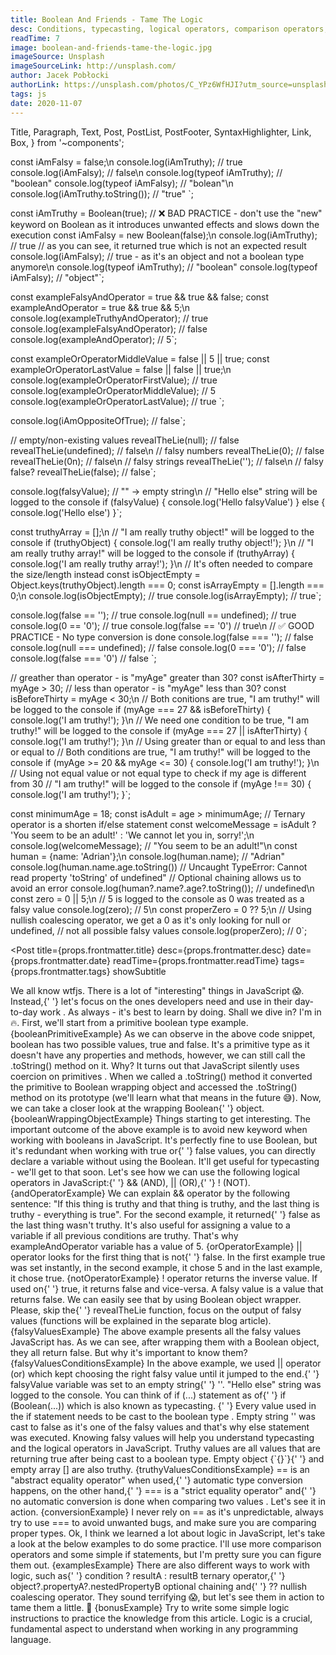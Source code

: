 ```yaml
---
title: Boolean And Friends - Tame The Logic
desc: Conditions, typecasting, logical operators, comparison operators, ternary operator, optional chaining, null-coalescing operator - they are all part of JavaScript. As Developers, we need to tame the logic.
readTime: 7
image: boolean-and-friends-tame-the-logic.jpg
imageSource: Unsplash
imageSourceLink: http://unsplash.com/
author: Jacek Pobłocki
authorLink: https://unsplash.com/photos/C_YPz6WfHJI?utm_source=unsplash&utm_medium=referral&utm_content=creditShareLink
tags: js
date: 2020-11-07
---
```


  Title,
  Paragraph,
  Text,
  Post,
  PostList,
  PostFooter,
  SyntaxHighlighter,
  Link,
  Box,
} from '~components';

const iAmFalsy = false;\n
console.log(iAmTruthy); // true
console.log(iAmFalsy); // false\n
console.log(typeof iAmTruthy); // "boolean"
console.log(typeof iAmFalsy); // "bolean"\n
console.log(iAmTruthy.toString()); // "true"
`;

const iAmTruthy = Boolean(true);
// ❌ BAD PRACTICE - don't use the "new" keyword on Boolean as it introduces unwanted effects and slows down the execution
const iAmFalsy = new Boolean(false);\n
console.log(iAmTruthy); // true
// as you can see, it returned true which is not an expected result
console.log(iAmFalsy); // true - as it's an object and not a boolean type anymore\n
console.log(typeof iAmTruthy); // "boolean"
console.log(typeof iAmFalsy); // "object"`;

const exampleFalsyAndOperator = true && true && false;
const exampleAndOperator = true && true && 5;\n
console.log(exampleTruthyAndOperator); // true
console.log(exampleFalsyAndOperator); // false
console.log(exampleAndOperator); // 5`;

const exampleOrOperatorMiddleValue = false || 5 || true;
const exampleOrOperatorLastValue = false || false || true;\n
console.log(exampleOrOperatorFirstValue); // true
console.log(exampleOrOperatorMiddleValue); // 5
console.log(exampleOrOperatorLastValue); // true
`;

console.log(iAmOppositeOfTrue); // false`;

// empty/non-existing values
revealTheLie(null); // false
revealTheLie(undefined); // false\n
// falsy numbers
revealTheLie(0); // false
revealTheLie(0n); // false\n
// falsy strings
revealTheLie(''); // false\n
// falsy false?
revealTheLie(false); // false`;

console.log(falsyValue); // "" -> empty string\n
// "Hello else" string will be logged to the console
if (falsyValue) {
  console.log('Hello falsyValue')
} else {
  console.log('Hello else')
}`;

const truthyArray = [];\n
// "I am really truthy object!" will be logged to the console
if (truthyObject) {
  console.log('I am really truthy object!');
}\n
// "I am really truthy array!" will be logged to the console
if (truthyArray) {
  console.log('I am really truthy array!');
}\n
// It's often needed to compare the size/length instead
const isObjectEmpty = Object.keys(truthyObject).length === 0;
const isArrayEmpty = [].length === 0;\n
console.log(isObjectEmpty); // true
console.log(isArrayEmpty); // true`;

console.log(false == ''); // true
console.log(null == undefined); // true
console.log(0 == '0'); // true
console.log(false == '0') // true\n
// ✅ GOOD PRACTICE - No type conversion is done
console.log(false === ''); // false
console.log(null === undefined); // false
console.log(0 === '0'); // false
console.log(false === '0') // false
`;

// greather than operator - is "myAge" greater than 30?
const isAfterThirty = myAge > 30;
// less than operator - is "myAge" less than 30?
const isBeforeThirty = myAge < 30;\n
// Both conitions are true, "I am truthy!" will be logged to the console
if (myAge === 27 && isBeforeThirty) {
  console.log('I am truthy!');
}\n
// We need one condition to be true, "I am truthy!" will be logged to the console
if (myAge === 27 || isAfterThirty) {
  console.log('I am truthy!');
}\n
// Using greater than or equal to and less than or equal to
// Both conditions are true, "I am truthy!" will be logged to the console
if (myAge >= 20 && myAge <= 30) {
 console.log('I am truthy!');
}\n
// Using not equal value or not equal type to check if my age is different from 30
// "I am truthy!" will be logged to the console
if (myAge !== 30) {
  console.log('I am truthy!');
}`;

const minimumAge = 18;
const isAdult = age > minimumAge;
// Ternary operator is a shorten if/else statement
const welcomeMessage = isAdult ? 'You seem to be an adult!' : 'We cannot let you in, sorry!';\n
console.log(welcomeMessage); // "You seem to be an adult!"\n
const human = {name: 'Adrian'};\n
console.log(human.name); // "Adrian"
console.log(human.name.age.toString()) // Uncaught TypeError: Cannot read property 'toString' of undefined"
// Optional chaining allows us to avoid an error
console.log(human?.name?.age?.toString()); // undefined\n
const zero = 0 || 5;\n
// 5 is logged to the console as 0 was treated as a falsy value
console.log(zero); // 5\n
const properZero = 0 ?? 5;\n
// Using nullish coalescing operator, we get a 0 as it's only looking for null or undefined, 
// not all possible falsy values
console.log(properZero); // 0`;

<Post
  title={props.frontmatter.title}
  desc={props.frontmatter.desc}
  date={props.frontmatter.date}
  readTime={props.frontmatter.readTime}
  tags={props.frontmatter.tags}
  showSubtitle
>
  <Title level={3}>Introduction</Title>
  <Paragraph>
    We all know <Link href="https://wtfjs.com/">wtfjs</Link>. There is a lot of
    "interesting" things in JavaScript 😱. Instead,{' '}
    <Text strong>
      let's focus on the ones developers need and use in their day-to-day work
    </Text>
    . As always - it's best to learn by doing.
  </Paragraph>
  <Paragraph lastParagraph>Shall we dive in? I'm in 🔥.</Paragraph>
  <Title level={3}>Boolean</Title>
  <Paragraph>
    First, we'll start from a primitive <Text code>boolean</Text> type example.
  </Paragraph>
  <SyntaxHighlighter>{booleanPrimitiveExample}</SyntaxHighlighter>
  <Paragraph>
    As we can observe in the above code snippet, <Text code>boolean</Text> has
    two possible values, <Text code>true</Text> and <Text code>false</Text>.
    It's a primitive type as it doesn't have any properties and methods,
    however, we can still call the <Text code>.toString()</Text> method on it.
    Why?
  </Paragraph>
  <Paragraph>
    <Text strong>
      It turns out that JavaScript silently uses coercion on primitives
    </Text>
    . When we called a <Text code>.toString()</Text> method it converted the primitive
    to <Text code>Boolean</Text> wrapping object and accessed the <Text code>
      .toString()
    </Text> method on its prototype (we'll learn what that means in the future 😅).
  </Paragraph>
  <Paragraph>
    Now, we can take a closer look at the wrapping <Text code>Boolean</Text>{' '}
    object.
  </Paragraph>
  <SyntaxHighlighter>{booleanWrappingObjectExample}</SyntaxHighlighter>
  <Paragraph lastParagraph>
    Things starting to get interesting. The important outcome of the above
    example is to avoid <Text code>new</Text> keyword when working with booleans
    in JavaScript. It's perfectly fine to use <Text code>Boolean</Text>, but
    it's redundant when working with <Text code>true</Text> or{' '}
    <Text code>false</Text> values, you can directly declare a variable without
    using the <Text code>Boolean</Text>. It'll get useful for typecasting -
    we'll get to that soon.
  </Paragraph>
  <Title level={3}>Logical Operators</Title>
  <Paragraph>
    Let's see how we can use the following logical operators in JavaScript:{' '}
    <Text code>&& (AND)</Text>, <Text code>|| (OR)</Text>,{' '}
    <Text code>! (NOT)</Text>.
  </Paragraph>
  <SyntaxHighlighter>{andOperatorExample}</SyntaxHighlighter>
  <Paragraph>
    We can explain <Text code>&&</Text> operator by the following sentence: "If
    this thing is truthy and that thing is truthy, and the last thing is truthy
    - everything is <Text code>true</Text>". For the second example, it returned{' '}
    <Text code>false</Text> as the last thing wasn't truthy. It's also useful
    for assigning a value to a variable if all previous conditions are truthy.
    That's why <Text code>exampleAndOperator</Text> variable has a value of 5.
  </Paragraph>
  <SyntaxHighlighter>{orOperatorExample}</SyntaxHighlighter>
  <Paragraph>
    <Text code>||</Text> operator looks for the first thing that is not{' '}
    <Text code>false</Text>. In the first example <Text code>true</Text> was set
    instantly, in the second example, it chose <Text code>5</Text> and in the
    last example, it chose <Text code>true</Text>.
  </Paragraph>
  <SyntaxHighlighter>{notOperatorExample}</SyntaxHighlighter>
  <Paragraph lastParagraph>
    <Text code>!</Text> operator returns the inverse value. If used on{' '}
    <Text code>true</Text>, it returns <Text code>false</Text> and vice-versa.
  </Paragraph>
  <Title level={3}>Falsy Values</Title>
  <Paragraph>
    A falsy value is a value that returns <Text code>false</Text>. We can easily
    see that by using <Text code>Boolean</Text> object wrapper. Please, skip the{' '}
    <Text code>revealTheLie</Text> function, focus on the output of falsy values
    (functions will be explained in the separate blog article).
  </Paragraph>
  <SyntaxHighlighter>{falsyValuesExample}</SyntaxHighlighter>
  <Paragraph>
    The above example presents all the falsy values JavaScript has. As we can
    see, after wrapping them with a <Text code>Boolean</Text> object, they all
    return <Text code>false</Text>.
  </Paragraph>
  <Paragraph>But why it's important to know them?</Paragraph>
  <SyntaxHighlighter>{falsyValuesConditionsExample}</SyntaxHighlighter>
  <Paragraph>
    In the above example, we used <Text code>||</Text> operator (or) which kept
    choosing the right falsy value until it jumped to the end.{' '}
    <Text code>falsyValue</Text> variable was set to an empty string{' '}
    <Text code>''</Text>. <Text code>"Hello else"</Text> string was logged to
    the console.
  </Paragraph>
  <Paragraph>
    You can think of <Text code>if (...)</Text> statement as of{' '}
    <Text code>if (Boolean(...))</Text> which is also known as typecasting.
    <Text strong>
      {' '}
      Every value used in the if statement needs to be cast to the <Text code>
        boolean
      </Text> type
    </Text>. Empty string <Text code>''</Text> was cast to <Text code>
      false
    </Text> as it's one of the falsy values and that's why else statement was executed.
  </Paragraph>
  <Paragraph lastParagraph>
    Knowing falsy values will help you understand typecasting and the logical
    operators in JavaScript.
  </Paragraph>
  <Title level={3}>Truthy Values</Title>
  <Paragraph>
    Truthy values are all values that are returning <Text code>true</Text> after
    being cast to a <Text code>boolean</Text> type. Empty object <Text code>{`{}`}</Text>{' '}
    and empty array
    <Text code>[]</Text> are also truthy.
  </Paragraph>
  <SyntaxHighlighter>{truthyValuesConditionsExample}</SyntaxHighlighter>
  <Paragraph lastParagraph></Paragraph>
  <Title level={3}>== vs ===</Title>
  <Paragraph>
    <Text code>==</Text> is an "abstract equality operator" when used,{' '}
    <Text strong>automatic type conversion happens</Text>, on the other hand,{' '}
    <Text code>===</Text> is a "strict equality operator" and{' '}
    <Text strong>
      no automatic conversion is done when comparing two values
    </Text>
    .
  </Paragraph>
  <Paragraph>Let's see it in action.</Paragraph>
  <SyntaxHighlighter>{conversionExample}</SyntaxHighlighter>
  <Paragraph lastParagraph>
    I never rely on <Text code>==</Text> as it's unpredictable, always try to
    use <Text code>===</Text> to avoid unwanted bugs, and make sure you are
    comparing proper types.
  </Paragraph>
  <Title level={3}>Examples 📖</Title>
  <Paragraph>
    Ok, I think we learned a lot about logic in JavaScript, let's take a look at
    the below examples to do some practice. I'll use more comparison operators
    and some simple if statements, but I'm pretty sure you can figure them out.
  </Paragraph>
  <SyntaxHighlighter>{examplesExample}</SyntaxHighlighter>
  <Paragraph lastParagraph></Paragraph>
  <Title level={3}>Bonus 🎁</Title>
  <Paragraph>
    There are also different ways to work with logic, such as{' '}
    <Text code>condition ? resultA : resultB</Text> ternary operator,{' '}
    <Text code>object?.propertyA?.nestedPropertyB</Text> optional chaining and{' '}
    <Text code>??</Text> nullish coalescing operator. They sound terrifying 😱,
    but let's see them in action to tame them a little. 🧐
  </Paragraph>
  <SyntaxHighlighter>{bonusExample}</SyntaxHighlighter>
  <Paragraph lastParagraph></Paragraph>
  <Title level={3}>Closing Notes</Title>
  <Paragraph>
    Try to write some simple logic instructions to practice the knowledge from
    this article. Logic is a crucial, fundamental aspect to understand when
    working in any programming language.
  </Paragraph>
  <PostFooter />
</Post>

